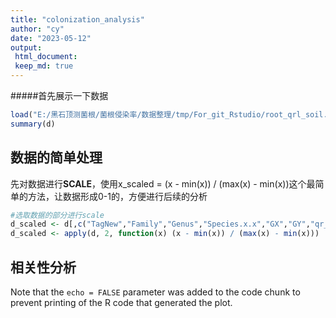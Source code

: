 ```yaml
---
title: "colonization_analysis"
author: "cy"
date: "2023-05-12"
output:
 html_document:
 keep_md: true
---
```


#####首先展示一下数据 

```r
load("E:/黑石顶测菌根/菌根侵染率/数据整理/tmp/For_git_Rstudio/root_qrl_soil.RData")
summary(d)

```

## 数据的简单处理
先对数据进行**SCALE**，使用x_scaled = (x - min(x)) / (max(x) - min(x))这个最简单的方法，让数据形成0-1的，方便进行后续的分析

```r
#选取数据的部分进行scale
d_scaled <- d[,c("TagNew","Family","Genus","Species.x.x","GX","GY","qr_AM","qr_EM","qr_BZ","qr_Hbbz", "qr_Pn","qr_Pq","qr_fzxb", "DBH1", "DBH2", "H", "abundance", "Length(cm)","Opterator.y","ProjArea(cm2)", "SurfArea(cm2)","AvgDiam(mm)","Weight.g","X.y","SRL(gcm)","SOM","TP","EAl","TZn","TFe","TNa","AK", "EK", "ETB","TCu","AMn",  "ENa","ECa","AS","TMn","TCa","EC","pH", "AN", "AP","TN", "TK", "Sand", "Silt","ACu","AZn","AFe","EMg","AB","TMg","MWC" )]
d_scaled <- apply(d, 2, function(x) (x - min(x)) / (max(x) - min(x)))
```


## 相关性分析

Note that the `echo = FALSE` parameter was added to the code chunk to prevent printing of the R code that generated the plot.
